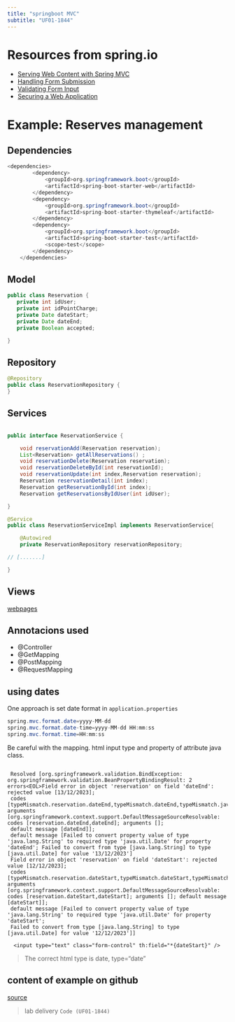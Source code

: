 ```yaml
---
title: "springboot MVC"
subtitle: "UF01-1844"
---
```


# Resources from spring.io

- [Serving Web Content with Spring MVC](https://spring.io/guides/gs/serving-web-content/){.external}
- [Handling Form Submission](https://spring.io/guides/gs/handling-form-submission/){.external}
- [Validating Form Input](https://spring.io/guides/gs/validating-form-input/){.external}
- [Securing a Web Application](https://spring.io/guides/gs/securing-web/){.external}

# Example: Reserves management

## Dependencies

```java
<dependencies>
		<dependency>
			<groupId>org.springframework.boot</groupId>
			<artifactId>spring-boot-starter-web</artifactId>
		</dependency>
		<dependency>
			<groupId>org.springframework.boot</groupId>
			<artifactId>spring-boot-starter-thymeleaf</artifactId>
		</dependency>
		<dependency>
			<groupId>org.springframework.boot</groupId>
			<artifactId>spring-boot-starter-test</artifactId>
			<scope>test</scope>
		</dependency>
	</dependencies>
```

## Model

```java
public class Reservation {
   private int idUser;
   private int idPointCharge;
   private Date dateStart;
   private Date dateEnd;
   private Boolean accepted;

}

```

## Repository

```Java
@Repository
public class ReservationRepository {
}

```
## Services

```Java

public interface ReservationService {

    void reservationAdd(Reservation reservation);
    List<Reservation> getAllReservations() ;
    void reservationDelete(Reservation reservation);
    void reservationDeleteById(int reservationId);
    void reservationUpdate(int index,Reservation reservation);
    Reservation reservationDetail(int index);
    Reservation getReservationById(int index);
    Reservation getReservationsByIdUser(int idUser);

}

@Service
public class ReservationServiceImpl implements ReservationService{

    @Autowired
    private ReservationRepository reservationRepository;

// [.......]

}

```

## Views


[webpages](https://github.com/rarmero/labscifolavioleta/tree/main/src/springbootControllerView/src/main/resources/templates/reservation){.external}

## Annotacions used

- @Controller
- @GetMapping
- @PostMapping
- @RequestMapping


## using dates

One approach is set date format in `application.properties`

```java
spring.mvc.format.date=yyyy-MM-dd
spring.mvc.format.date-time=yyyy-MM-dd HH:mm:ss
spring.mvc.format.time=HH:mm:ss
```

Be careful with the mapping.
html input type and property of attribute java class.

```

 Resolved [org.springframework.validation.BindException: org.springframework.validation.BeanPropertyBindingResult: 2 errors<EOL>Field error in object 'reservation' on field 'dateEnd': rejected value [13/12/2023];
 codes [typeMismatch.reservation.dateEnd,typeMismatch.dateEnd,typeMismatch.java.util.Date,typeMismatch]; arguments [org.springframework.context.support.DefaultMessageSourceResolvable: codes [reservation.dateEnd,dateEnd]; arguments [];
 default message [dateEnd]]; 
 default message [Failed to convert property value of type 'java.lang.String' to required type 'java.util.Date' for property 'dateEnd'; Failed to convert from type [java.lang.String] to type [java.util.Date] for value '13/12/2023']
 Field error in object 'reservation' on field 'dateStart': rejected value [12/12/2023];
 codes [typeMismatch.reservation.dateStart,typeMismatch.dateStart,typeMismatch.java.util.Date,typeMismatch]; arguments [org.springframework.context.support.DefaultMessageSourceResolvable: codes [reservation.dateStart,dateStart]; arguments []; default message [dateStart]];
 default message [Failed to convert property value of type 'java.lang.String' to required type 'java.util.Date' for property 'dateStart';
 Failed to convert from type [java.lang.String] to type [java.util.Date] for value '12/12/2023']]
```


```
  <input type="text" class="form-control" th:field="*{dateStart}" />
``` 

>The correct html type is date, type="date"



## content of example on github

[source](https://github.com/rarmero/labscifolavioleta/tree/main/src/springbootControllerView){.external}

>
lab delivery
 `Code (UF01-1844)`